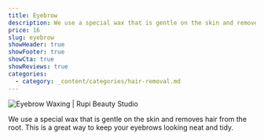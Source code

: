```yaml
---
title: Eyebrow
description: We use a special wax that is gentle on the skin and removes hair from the root. This is a great way to keep your eyebrows looking neat and tidy.
price: 16
slug: eyebrow
showHeader: true
showFooter: true
showCta: true
showReviews: true
categories:
  - category: _content/categories/hair-removal.md
---
```


![Eyebrow Waxing | Rupi Beauty Studio](/uploads/services/eyebrow-waxing.webp 'Eyebrow Waxing  | Rupi Beauty Studio')

We use a special wax that is gentle on the skin and removes hair from the root. This is a great way to keep your eyebrows looking neat and tidy.
